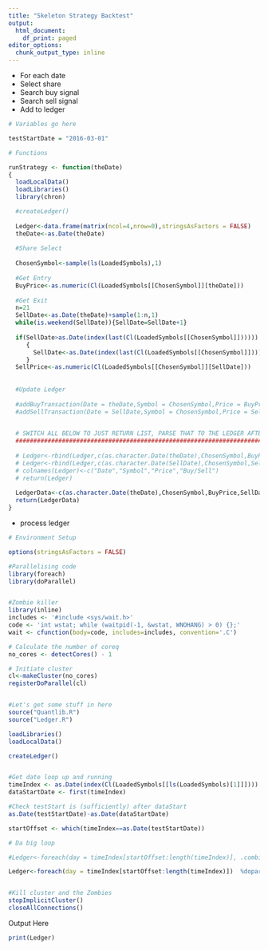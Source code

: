 ```yaml
---
title: "Skeleton Strategy Backtest"
output:
  html_document:
    df_print: paged
editor_options:
  chunk_output_type: inline
---
```


- For each date
- Select share
- Search buy signal
- Search sell signal
- Add to ledger

```r

# Variables go here

testStartDate = "2016-03-01"

# Functions

runStrategy <- function(theDate)
{
  loadLocalData()
  loadLibraries()
  library(chron)

  #createLedger()
  
  Ledger<-data.frame(matrix(ncol=4,nrow=0),stringsAsFactors = FALSE)
  theDate<-as.Date(theDate)
  
  #Share Select
  
  ChosenSymbol<-sample(ls(LoadedSymbols),1)
  
  #Get Entry
  BuyPrice<-as.numeric(Cl(LoadedSymbols[[ChosenSymbol]][theDate]))
  
  #Get Exit
  n=21
  SellDate<-as.Date(theDate)+sample(1:n,1)
  while(is.weekend(SellDate)){SellDate=SellDate+1}
    
  if(SellDate>as.Date(index(last(Cl(LoadedSymbols[[ChosenSymbol]])))))
     {
       SellDate<-as.Date(index(last(Cl(LoadedSymbols[[ChosenSymbol]]))))
     }
  SellPrice<-as.numeric(Cl(LoadedSymbols[[ChosenSymbol]][SellDate]))
  
  
  #Update Ledger
  
  #addBuyTransaction(Date = theDate,Symbol = ChosenSymbol,Price = BuyPrice)
  #addSellTransaction(Date = SellDate,Symbol = ChosenSymbol,Price = SellPrice)

  
  # SWITCH ALL BELOW TO JUST RETURN LIST, PARSE THAT TO THE LEDGER AFTERWARDS.
  #############################################################################
    
  # Ledger<-rbind(Ledger,c(as.character.Date(theDate),ChosenSymbol,BuyPrice,"Buy"))
  # Ledger<-rbind(Ledger,c(as.character.Date(SellDate),ChosenSymbol,SellPrice,"Sell"))
  # colnames(Ledger)<-c("Date","Symbol","Price","Buy/Sell")
  # return(Ledger)
  
  LedgerData<-c(as.character.Date(theDate),ChosenSymbol,BuyPrice,SellDate,SellPrice)
  return(LedgerData)
}
```

- process ledger

```r

# Environment Setup

options(stringsAsFactors = FALSE)

#Parallelising code
library(foreach)
library(doParallel)


#Zombie killer
library(inline)
includes <- '#include <sys/wait.h>'
code <- 'int wstat; while (waitpid(-1, &wstat, WNOHANG) > 0) {};'
wait <- cfunction(body=code, includes=includes, convention='.C')

# Calculate the number of coreq
no_cores <- detectCores() - 1

# Initiate cluster
cl<-makeCluster(no_cores)
registerDoParallel(cl)


#Let's get some stuff in here
source("Quantlib.R")
source("Ledger.R")

loadLibraries()
loadLocalData()

createLedger()


#Get date loop up and running
timeIndex <- as.Date(index(Cl(LoadedSymbols[[ls(LoadedSymbols)[1]]])))
dataStartDate <- first(timeIndex)

#Check testStart is (sufficiently) after dataStart
as.Date(testStartDate)-as.Date(dataStartDate)

startOffset <- which(timeIndex==as.Date(testStartDate))

# Da big loop

#Ledger<-foreach(day = timeIndex[startOffset:length(timeIndex)], .combine = rbind)  %dopar% runStrategy(day)

Ledger<-foreach(day = timeIndex[startOffset:length(timeIndex)])  %dopar% runStrategy(day)


#Kill cluster and the Zombies
stopImplicitCluster()
closeAllConnections()
```

Output Here

```r
print(Ledger)
```

